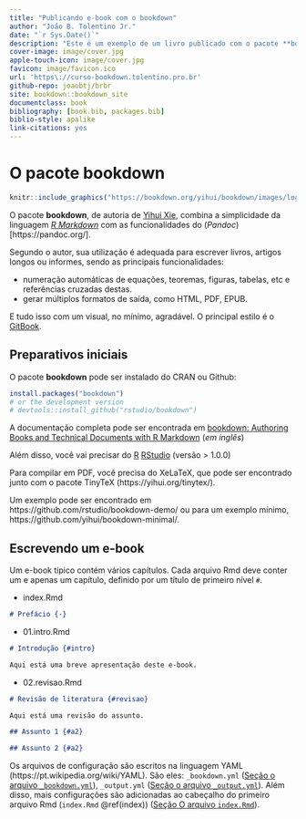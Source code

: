 ```yaml
--- 
title: "Publicando e-book com o bookdown"
author: "João B. Tolentino Jr."
date: "`r Sys.Date()`"
description: "Este é um exemplo de um livro publicado com o pacote **bookdown** no formato *gitbook*"
cover-image: image/cover.jpg
apple-touch-icon: image/cover.jpg
favicon: image/favicon.ico
url: 'https\://curso-bookdown.tolentino.pro.br'
github-repo: joaobtj/brbr
site: bookdown::bookdown_site
documentclass: book
bibliography: [book.bib, packages.bib]
biblio-style: apalike
link-citations: yes
---
```


# O pacote **bookdown** 


```r

knitr::include_graphics("https://bookdown.org/yihui/bookdown/images/logo.png")
```

O pacote **bookdown**, de autoria de [Yihui Xie](https://yihui.org), combina a simplicidade da linguagem [*R Markdown*](http://rmarkdown.rstudio.com/) com as funcionalidades do (*Pandoc*)[https://pandoc.org/].

Segundo o autor, sua utilização é adequada para escrever livros, artigos longos ou informes, sendo as principais funcionalidades:

* numeração automáticas de equações, teoremas, figuras, tabelas, etc e referências cruzadas destas.
* gerar múltiplos formatos de saída, como HTML, PDF, EPUB.

E tudo isso com um visual, no mínimo, agradável. O principal estilo é o [GitBook](https://www.gitbook.com/).

## Preparativos iniciais

O pacote **bookdown** pode ser instalado do CRAN ou Github:

```r
install.packages("bookdown")
# or the development version
# devtools::install_github("rstudio/bookdown")
```

A documentação completa pode ser encontrada em [bookdown: Authoring Books and Technical Documents with R Markdown](https://bookdown.org/yihui/bookdown/) (*em inglês*)

Além disso, você vai precisar do [R](https://cran.r-project.org/) [RStudio](https://www.rstudio.com/products/rstudio/download/) (versão > 1.0.0)

Para compilar em PDF, você precisa do XeLaTeX, que pode ser encontrado junto com o pacote TinyTeX (https://yihui.org/tinytex/).

Um exemplo pode ser encontrado em https://github.com/rstudio/bookdown-demo/ ou para um exemplo mínimo, https://github.com/yihui/bookdown-minimal/.

## Escrevendo um e-book

Um e-book típico contém vários capítulos. Cada arquivo Rmd deve conter um e apenas um capítulo, definido por um título de primeiro nível `#`.

* index.Rmd

```md
# Prefácio {-}
```

* 01.intro.Rmd

```md
# Introdução {#intro}

Aqui está uma breve apresentação deste e-book.
```


* 02.revisao.Rmd

```md
# Revisão de literatura {#revisao}

Aqui está uma revisão do assunto.

## Assunto 1 {#a2}

## Assunto 2 {#a2}

```

Os arquivos de configuração são escritos na linguagem YAML (https://pt.wikipedia.org/wiki/YAML). São eles: `_bookdown.yml` ([Seção o arquivo `_bookdown.yml`](#bkd)), `_output.yml` ([Seção o arquivo `_output.yml`](#output)). Além disso, mais configurações são adicionadas ao cabeçalho do primeiro arquivo Rmd (`index.Rmd` \@ref(index)) ([Seção O arquivo `index.Rmd`](#index)).



